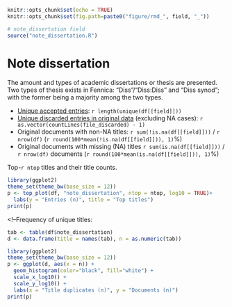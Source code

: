 ```r
knitr::opts_chunk$set(echo = TRUE)
knitr::opts_chunk$set(fig.path=paste0("figure/rmd_", field, "_"))
```

```r
# note_dissertation field
source("note_dissertation.R")
```

# Note dissertation

The amount and types of academic dissertations or thesis are presented. Two types of thesis exists in Fennica: "Diss"/"Diss:Diss" and "Diss synod"; with the former being a majority among the two types. 

* [Unique accepted entries](`r file_accepted`): `r length(unique(df[[field]]))`
* [Unique discarded entries in original data](`r file_discarded`) (excluding NA cases): `r as.vector(countLines(file_discarded) - 1)`
* Original documents with non-NA titles: `r sum(!is.na(df[[field]]))` / `r nrow(df)` (`r round(100*mean(!is.na(df[[field]])), 1)`%)
* Original documents with missing (NA) titles `r sum(is.na(df[[field]]))` / `r nrow(df)` documents (`r round(100*mean(is.na(df[[field]])), 1)`%)
 
 Top-`r ntop` titles and their title counts.
 
```r
library(ggplot2)
theme_set(theme_bw(base_size = 12))
p <- top_plot(df, "note_dissertation", ntop = ntop, log10 = TRUE)+
  labs(y = "Entries (n)", title = "Top titles")
print(p)
``` 

<!--Frequency of unique titles:
  
```r
tab <- table(df$note_dissertation)
d <- data.frame(title = names(tab), n = as.numeric(tab))

library(ggplot2)
theme_set(theme_bw(base_size = 12))
p <- ggplot(d, aes(x = n)) +
  geom_histogram(color="black", fill="white") +
  scale_x_log10() +
  scale_y_log10() +
  labs(x = "Title duplicates (n)", y = "Documents (n)")
print(p)
```

